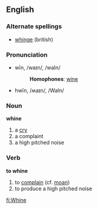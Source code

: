 ==English==
===Alternate spellings===
* [[whinge]] (british)
===Pronunciation===
*wīn, /waɪn/, /waIn/
*:'''Homophones''': [[wine]]
*hwīn, /ʍaɪn/, /WaIn/

=== Noun ===
'''whine'''
#a [[cry]]
#a complaint
#a high pitched noise


=== Verb ===
'''to whine'''

# to [[complain]] (cf. [[moan]])
# to produce a high pitched noise

[[fi:Whine]]